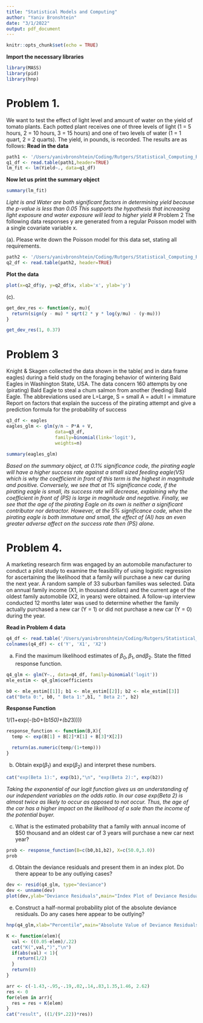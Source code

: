 ```yaml
---
title: "Statistical Models and Computing"
author: "Yaniv Bronshtein"
date: "3/1/2022"
output: pdf_document
---
```


```r
knitr::opts_chunk$set(echo = TRUE)
```
**Import the necessary libraries**
```r
library(MASS)
library(pid)
library(hnp)

```

# Problem 1. 
We want to test the effect of light level and amount of water on the yield of tomato plants. Each potted plant receives one of three levels of light (1 = 5 hours, 2 = 10 hours, 3 = 15 hours) and one of two levels of water (1 = 1 quart, 2 = 2 quarts). The yield, in pounds, is recorded. The results are as follows:
**Read in the data**
```r
path1 <- '/Users/yanivbronshtein/Coding/Rutgers/Statistical_Computing_Repo/data/hw2_q1_data.txt'
q1_df <- read.table(path1,header=TRUE)
lm_fit <- lm(Yield~., data=q1_df)
```

**Now let us print the summary object**
```r
summary(lm_fit)
```
*Light is and Water are both significant factors in determining yield because the p-value is less than 0.05*
*This supports the hypothesis that increasing light exposure and water exposure will lead to higher yield*
# Problem 2
The following data responses y are generated from a regular Poisson model with a single covariate variable x.

(a). Please write down the Poisson model for this data set, stating all requirements.
```r
path2 <- '/Users/yanivbronshtein/Coding/Rutgers/Statistical_Computing_Repo/data/hw2_q2_data.txt'
q2_df <- read.table(path2, header=TRUE)
```

**Plot the data**
```r
plot(x=q2_df$y, y=q2_df$x, xlab='x', ylab='y')
```

(c).

```r
get_dev_res <- function(y, mu){
  return(sign(y - mu) * sqrt(2 * y * log(y/mu) - (y-mu)))
}

get_dev_res(1, 0.37)
```



# Problem 3
Knight & Skagen collected the data shown in the table( and in data frame eagles) during a field study on the foraging behavior of wintering Bald Eagles in Washington State, USA. The data concern 160 attempts by one (pirating) Bald Eagle to steal a chum salmon from another (feeding) Bald Eagle. The abbreviations used are L=Large, S = small A = adult I = immature
Report on factors that explain the success of the pirating attempt and give a prediction formula for the probability of success
```r
q3_df <- eagles
eagles_glm <- glm(y/n ~ P*A + V, 
                  data=q3_df,
                  family=binomial(link='logit'),
                  weights=n)

summary(eagles_glm)

```
*Based on the summary object, at 0.1% significance code, the pirating eagle will have a higher success rate*
*against a small sized feeding eagle(VS) which is why the coefficient in front of this term is the highest in magnitude and positive.*
*Conversely, we see that at 1% significance code, if the pirating eagle is small, its success rate will decrease, explaining why*
*the coefficient in front of (PS) is large in magnitude and negative.*
*Finally, we see that the age of the pirating Eagle on its own is neither a significant contributor nor detractor. However, at the 5% significance code, when the pirating eagle is both immature and small, the effect of (AI) has an even greater adverse affect on the success rate then (PS) alone.*



# Problem 4. 
A marketing research firm was engaged by an automobile manufacturer to conduct a pilot study to examine the feasibility of using logistic regression for ascertaining the likelihood that a family will purchase a new car during the next year. 
A random sample of 33 suburban families was selected. 
Data on annual family income (X1, in thousand dollars) and the current age of the oldest family automobile (X2, in years) were obtained. 
A follow-up interview conducted 12 months later was used to determine whether the family actually purchased a new car (Y = 1) or did not purchase a new car (Y = 0) during the year.

**Read in Problem 4 data**
```r
q4_df <- read.table('/Users/yanivbronshtein/Coding/Rutgers/Statistical_Computing_Repo/data/Stat567_hw2_problem4.txt', header=FALSE)
colnames(q4_df) <- c('Y', 'X1', 'X2')
```

(a) Find the maximum likelihood estimates of $\beta_0, \beta_1, and\beta_2$. State the fitted response function.

```r
q4_glm <- glm(Y~., data=q4_df, family=binomial('logit'))
mle_estim <- q4_glm$coefficients

b0 <- mle_estim[[1]]; b1 <- mle_estim[[2]]; b2 <- mle_estim[[3]]
cat("Beta 0:", b0, " Beta 1:",b1, " Beta 2:", b2)
```
**Response Function**

1/(1+exp(-(b0+(b1*50)+(b2*3))))
```r
response_function <- function(B,X){
  temp <- exp(B[1] + B[2]*X[1] + B[3]*X[2])

  return(as.numeric(temp/(1+temp)))
}

```

b) Obtain exp($\beta_1$) and exp($\beta_2$) and interpret these numbers.

```r
cat("exp(Beta 1):", exp(b1),"\n", "exp(Beta 2):", exp(b2))
```
*Taking the exponential of our logit function gives us an understanding of our independent*
*variables on the odds ratio. In our case exp(Beta 2) is almost twice as likely to occur as* *opposed to not occur. Thus, the age of the car has a higher impact on the likelihood of a sale* *than the income of the potential buyer.*

(c) What is the estimated probability that a family with annual income of $50 thousand and an oldest car of 3 years will purchase a new car next year?

```r
prob <- response_function(B=c(b0,b1,b2), X=c(50.0,3.0))
prob
```
(d) Obtain the deviance residuals and present them in an index plot. Do there appear to be any outlying cases?

```r
dev <- resid(q4_glm, type="deviance") 
dev <- unname(dev)
plot(dev,ylab="Deviance Residuals",main="Index Plot of Deviance Residuals")
```
(e) Construct a half-normal probability plot of the absolute deviance residuals. Do any cases here appear to be outlying?
```r
hnp(q4_glm,xlab="Percentile",main="Absolute Value of Deviance Residuals")


```
```r
K <- function(elem){
  val <- ((0.05-elem)/.22)
  cat("K(",val,")","\n")
  if(abs(val) < 1){
    return(1/2)
  }
  return(0)
}

arr <- c(-1.43,-.95,-.19,.02,.14,.83,1.35,1.46, 2.62)
res <- 0
for(elem in arr){
  res = res + K(elem)
}
cat("result", ((1/(9*.22))*res))
```